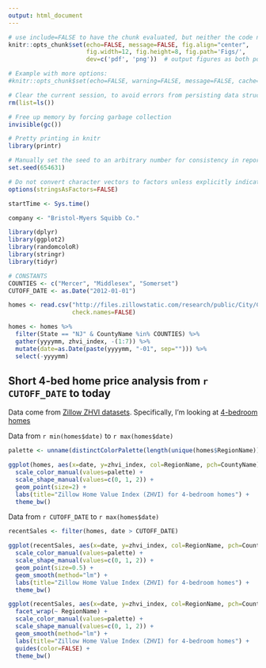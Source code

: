 ```yaml
---
output: html_document
---
```

```r
# use include=FALSE to have the chunk evaluated, but neither the code nor its output displayed.
knitr::opts_chunk$set(echo=FALSE, message=FALSE, fig.align="center",
                      fig.width=12, fig.height=8, fig.path='Figs/',
                      dev=c('pdf', 'png'))  # output figures as both pdf and png

# Example with more options:
#knitr::opts_chunk$set(echo=FALSE, warning=FALSE, message=FALSE, cache=TRUE)
```

```r
# Clear the current session, to avoid errors from persisting data structures
rm(list=ls())

# Free up memory by forcing garbage collection
invisible(gc())

# Pretty printing in knitr
library(printr)

# Manually set the seed to an arbitrary number for consistency in reports
set.seed(654631)

# Do not convert character vectors to factors unless explicitly indicated
options(stringsAsFactors=FALSE)

startTime <- Sys.time()

company <- "Bristol-Myers Squibb Co."
```

```r
library(dplyr)
library(ggplot2)
library(randomcoloR)
library(stringr)
library(tidyr)

# CONSTANTS
COUNTIES <- c("Mercer", "Middlesex", "Somerset")
CUTOFF_DATE <- as.Date("2012-01-01")
```

```r
homes <- read.csv("http://files.zillowstatic.com/research/public/City/City_Zhvi_4bedroom.csv",
                  check.names=FALSE)

homes <- homes %>%
  filter(State == "NJ" & CountyName %in% COUNTIES) %>%
  gather(yyyymm, zhvi_index, -(1:7)) %>%
  mutate(date=as.Date(paste(yyyymm, "-01", sep=""))) %>%
  select(-yyyymm)
```

## Short 4-bed home price analysis from `r CUTOFF_DATE` to today

Data come from [Zillow ZHVI datasets](http://www.zillow.com/research/data/). Specifically, I'm looking at [4-bedroom homes](http://files.zillowstatic.com/research/public/City/City_Zhvi_4bedroom.csv)

Data from `r min(homes$date)` to `r max(homes$date)`
```r
palette <- unname(distinctColorPalette(length(unique(homes$RegionName))))

ggplot(homes, aes(x=date, y=zhvi_index, col=RegionName, pch=CountyName)) +
  scale_color_manual(values=palette) +
  scale_shape_manual(values=c(0, 1, 2)) +
  geom_point(size=2) +
  labs(title="Zillow Home Value Index (ZHVI) for 4-bedroom homes") +
  theme_bw()
```

Data from `r CUTOFF_DATE` to `r max(homes$date)`
```r
recentSales <- filter(homes, date > CUTOFF_DATE)

ggplot(recentSales, aes(x=date, y=zhvi_index, col=RegionName, pch=CountyName)) +
  scale_color_manual(values=palette) +
  scale_shape_manual(values=c(0, 1, 2)) +
  geom_point(size=0.5) +
  geom_smooth(method="lm") +
  labs(title="Zillow Home Value Index (ZHVI) for 4-bedroom homes") +
  theme_bw()

ggplot(recentSales, aes(x=date, y=zhvi_index, col=RegionName, pch=CountyName)) +
  facet_wrap(~ RegionName) +
  scale_color_manual(values=palette) +
  scale_shape_manual(values=c(0, 1, 2)) +
  geom_smooth(method="lm") +
  labs(title="Zillow Home Value Index (ZHVI) for 4-bedroom homes") +
  guides(color=FALSE) +
  theme_bw()
```




